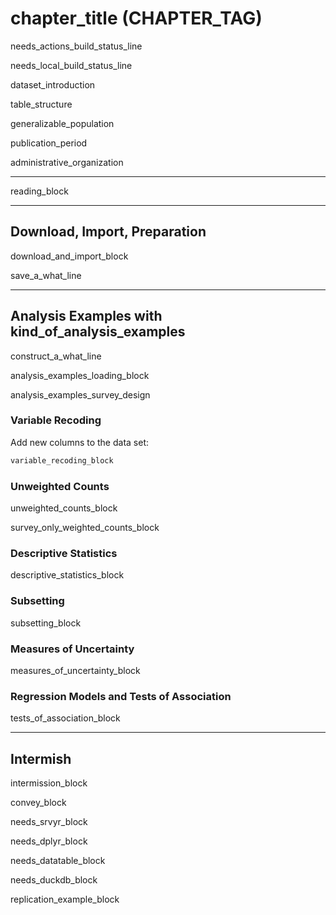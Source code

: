 # chapter_title (CHAPTER_TAG) {-}

needs_actions_build_status_line

needs_local_build_status_line

dataset_introduction

table_structure

generalizable_population

publication_period

administrative_organization

---

reading_block

---

## Download, Import, Preparation {-}

download_and_import_block

save_a_what_line

---

## Analysis Examples with kind_of_analysis_examples \ {-}

construct_a_what_line

analysis_examples_loading_block

analysis_examples_survey_design

### Variable Recoding {-}

Add new columns to the data set:
```r
variable_recoding_block
```

### Unweighted Counts {-}

unweighted_counts_block

survey_only_weighted_counts_block

### Descriptive Statistics {-}

descriptive_statistics_block

### Subsetting {-}

subsetting_block

### Measures of Uncertainty {-}

measures_of_uncertainty_block


### Regression Models and Tests of Association {-}

tests_of_association_block

---

## Intermish {-}

intermission_block

convey_block

needs_srvyr_block

needs_dplyr_block

needs_datatable_block

needs_duckdb_block

replication_example_block
